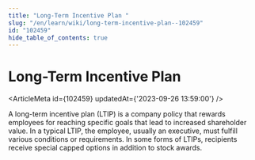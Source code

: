 ```yaml
---
title: "Long-Term Incentive Plan "
slug: "/en/learn/wiki/long-term-incentive-plan--102459"
id: "102459"
hide_table_of_contents: true
---
```



# Long-Term Incentive Plan 

<ArticleMeta id={102459} updatedAt={'2023-09-26 13:59:00'} />
<div className='border-solid border-b border-t-0 my-4 border-[var(--ifm-color-gray-300)]' />

A long-term incentive plan (LTIP) is a company policy that rewards employees for reaching specific goals that lead to increased shareholder value. In a typical LTIP, the employee, usually an executive, must fulfill various conditions or requirements. In some forms of LTIPs, recipients receive special capped options in addition to stock awards.
